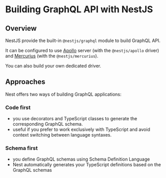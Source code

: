 # Building GraphQL API with NestJS

## Overview

NestJS provide the built-in `@nestjs/graphql` module to build GraphQL API.

It can be configured to use [Apollo](https://www.apollographql.com/) server (with the `@nestjs/apollo` driver) and [Mercurius](https://github.com/mercurius-js/mercurius) (with the `@nestjs/mercurius`).

You can also build your own dedicated driver.


## Approaches

Nest offers two ways of building GraphQL applications:

### Code first
- you use decorators and TypeScript classes to generate the corresponding GraphQL schema.
- useful if you prefer to work exclusively with TypeScript and avoid context switching between language syntaxes.

### Schema first

- you define GraphQL schemas using Schema Definition Language
- Nest automatically generates your TypeScript definitions based on the GraphQL schemas
